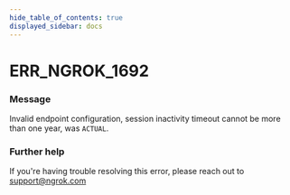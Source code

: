 ```yaml
---
hide_table_of_contents: true
displayed_sidebar: docs
---
```



# ERR_NGROK_1692

### Message

Invalid endpoint configuration, session inactivity timeout cannot be more than one year, was `ACTUAL`.

<ErrorDetails error="err_ngrok_1692" />

### Further help

If you're having trouble resolving this error, please reach out to [support@ngrok.com](mailto:support@ngrok.com?subject=Help%20with%20ERR_NGROK_1692)
